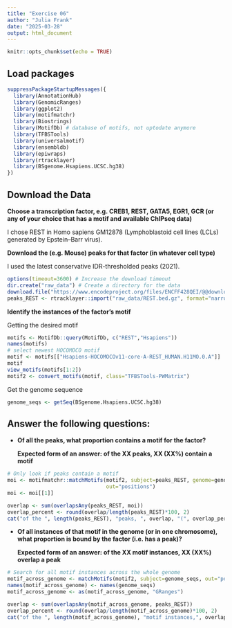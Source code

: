 ---
title: "Exercise 06"
author: "Julia Frank"
date: "2025-03-28"
output: html_document
---

```{r setup, include=FALSE}
knitr::opts_chunk$set(echo = TRUE)
```

## Load packages

```{r}
suppressPackageStartupMessages({
  library(AnnotationHub)
  library(GenomicRanges)
  library(ggplot2)
  library(motifmatchr) 
  library(Biostrings) 
  library(MotifDb) # database of motifs, not uptodate anymore
  library(TFBSTools) 
  library(universalmotif) 
  library(ensembldb)  
  library(epiwraps) 
  library(rtracklayer)
  library(BSgenome.Hsapiens.UCSC.hg38)
})
```

## Download the Data

**Choose a transcription factor, e.g. CREB1, REST, GATA5, EGR1, GCR (or any of your choice that has a motif and available ChIPseq data)**

I chose REST in Homo sapiens GM12878 (Lymphoblastoid cell lines (LCLs) generated by Epstein–Barr virus).

**Download the (e.g. Mouse) peaks for that factor (in whatever cell type)**

I used the latest conservative IDR-thresholded peaks (2021).

```{r}
options(timeout=3600) # Increase the download timeout
dir.create("raw_data") # Create a directory for the data
download.file("https://www.encodeproject.org/files/ENCFF428QEI/@@download/ENCFF428QEI.bed.gz", "raw_data/REST.bed.gz", mode="wb")
peaks_REST <- rtracklayer::import("raw_data/REST.bed.gz", format="narrowPeak")
```

**Identify the instances of the factor's motif**

Getting the desired motif

```{r}
motifs <- MotifDb::query(MotifDb, c("REST","Hsapiens"))
names(motifs)
# select newest HOCOMOCO motif
motif <- motifs[["Hsapiens-HOCOMOCOv11-core-A-REST_HUMAN.H11MO.0.A"]]
motif
view_motifs(motifs[1:2])
motif2 <- convert_motifs(motif, class="TFBSTools-PWMatrix")
```

Get the genome sequence

```{r}
genome_seqs <- getSeq(BSgenome.Hsapiens.UCSC.hg38)
```

## Answer the following questions:

-   **Of all the peaks, what proportion contains a motif for the factor?**

    **Expected form of an answer: of the XX peaks, XX (XX%) contain a motif**

```{r}
# Only look if peaks contain a motif 
moi <- motifmatchr::matchMotifs(motif2, subject=peaks_REST, genome=genome_seqs,
                                out="positions") 
moi <- moi[[1]] 

overlap <- sum(overlapsAny(peaks_REST, moi))
overlap_percent <- round(overlap/length(peaks_REST)*100, 2)
cat("of the ", length(peaks_REST), "peaks, ", overlap, "(", overlap_percent, "%) contain a motif")
```

-   **Of all instances of that motif in the genome (or in one chromosome), what proportion is bound by the factor (i.e. has a peak)?**

    **Expected form of an answer: of the XX motif instances, XX (XX%) overlap a peak**

```{r}
# Search for all motif instances across the whole genome
motif_across_genome <- matchMotifs(motif2, subject=genome_seqs, out="positions")[[1]]
names(motif_across_genome) <- names(genome_seqs)
motif_across_genome <- as(motif_across_genome, "GRanges")

overlap <- sum(overlapsAny(motif_across_genome, peaks_REST))
overlap_percent <- round(overlap/length(motif_across_genome)*100, 2)
cat("of the ", length(motif_across_genome), "motif instances,", overlap, "(", overlap_percent, "%) overlap a peak")
```
